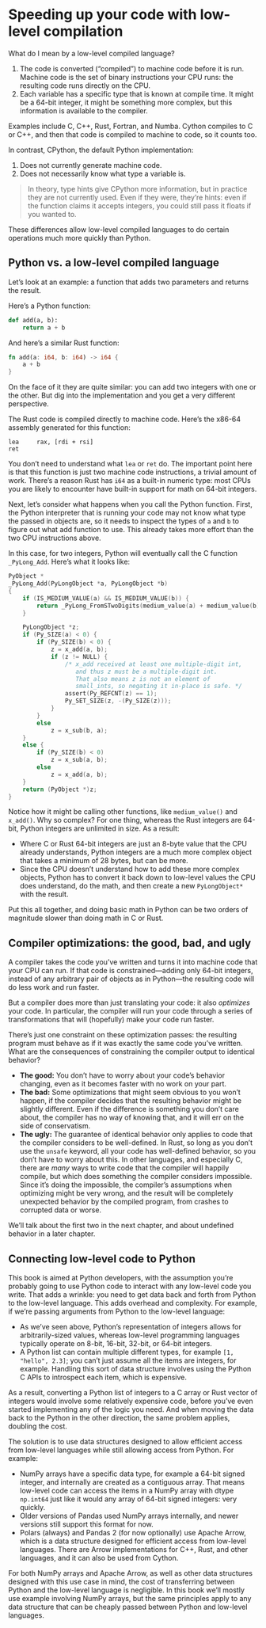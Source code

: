 # Speeding up your code with low-level compilation

What do I mean by a low-level compiled language?

1. The code is converted ("compiled") to machine code before it is run.
   Machine code is the set of binary instructions your CPU runs: the resulting code runs directly on the CPU.
2. Each variable has a specific type that is known at compile time.
   It might be a 64-bit integer, it might be something more complex, but this information is available to the compiler.

Examples include C, C++, Rust, Fortran, and Numba.
Cython compiles to C or C++, and then that code is compiled to machine to code, so it counts too.

In contrast, CPython, the default Python implementation:

1. Does not currently generate machine code.
2. Does not necessarily know what type a variable is.

> In theory, type hints give CPython more information, but in practice they are not currently used.
> Even if they were, they're hints: even if the function claims it accepts integers, you could still pass it floats if you wanted to.

These differences allow low-level compiled languages to do certain operations much more quickly than Python.

## Python vs. a low-level compiled language

Let's look at an example: a function that adds two parameters and returns the result.

Here's a Python function:

```python
def add(a, b):
    return a + b
```

And here's a similar Rust function:

```rust
fn add(a: i64, b: i64) -> i64 {
    a + b
}
```

On the face of it they are quite similar: you can add two integers with one or the other.
But dig into the implementation and you get a very different perspective.

The Rust code is compiled directly to machine code.
Here's the x86-64 assembly generated for this function:

```assembly
lea     rax, [rdi + rsi]
ret
```

You don't need to understand what `lea` or `ret` do.
The important point here is that this function is just two machine code instructions, a trivial amount of work.
There's a reason Rust has `i64` as a built-in numeric type: most CPUs you are likely to encounter have built-in support for math on 64-bit integers.

Next, let's consider what happens when you call the Python function.
First, the Python interpreter that is running your code may not know what type the passed in objects are, so it needs to inspect the types of `a` and `b` to figure out what add function to use.
This already takes more effort than the two CPU instructions above.

In this case, for two integers, Python will eventually call the C function `_PyLong_Add`.
Here's what it looks like:

```c
PyObject *
_PyLong_Add(PyLongObject *a, PyLongObject *b)
{
    if (IS_MEDIUM_VALUE(a) && IS_MEDIUM_VALUE(b)) {
        return _PyLong_FromSTwoDigits(medium_value(a) + medium_value(b));
    }

    PyLongObject *z;
    if (Py_SIZE(a) < 0) {
        if (Py_SIZE(b) < 0) {
            z = x_add(a, b);
            if (z != NULL) {
                /* x_add received at least one multiple-digit int,
                   and thus z must be a multiple-digit int.
                   That also means z is not an element of
                   small_ints, so negating it in-place is safe. */
                assert(Py_REFCNT(z) == 1);
                Py_SET_SIZE(z, -(Py_SIZE(z)));
            }
        }
        else
            z = x_sub(b, a);
    }
    else {
        if (Py_SIZE(b) < 0)
            z = x_sub(a, b);
        else
            z = x_add(a, b);
    }
    return (PyObject *)z;
}
```

Notice how it might be calling other functions, like `medium_value()` and `x_add()`.
Why so complex?
For one thing, whereas the Rust integers are 64-bit, Python integers are unlimited in size.
As a result:

* Where C or Rust 64-bit integers are just an 8-byte value that the CPU already understands, Python integers are a much more complex object that takes a minimum of 28 bytes, but can be more.
* Since the CPU doesn't understand how to add these more complex objects, Python has to convert it back down to low-level values the CPU does understand, do the math, and then create a new `PyLongObject*` with the result.

Put this all together, and doing basic math in Python can be two orders of magnitude slower than doing math in C or Rust.

## Compiler optimizations: the good, bad, and ugly

A compiler takes the code you've written and turns it into machine code that your CPU can run.
If that code is constrained—adding only 64-bit integers, instead of any arbitrary pair of objects as in Python—the resulting code will do less work and run faster.

But a compiler does more than just translating your code: it also _optimizes_ your code.
In particular, the compiler will run your code through a series of transformations that will (hopefully) make your code run faster.

There's just one constraint on these optimization passes: the resulting program must behave as if it was exactly the same code you've written.
What are the consequences of constraining the compiler output to identical behavior?

* **The good:** You don't have to worry about your code's behavior changing, even as it becomes faster with no work on your part.
* **The bad:** Some optimizations that might seem obvious to you won't happen, if the compiler decides that the resulting behavior might be slightly different.
  Even if the difference is something you don't care about, the compiler has no way of knowing that, and it will err on the side of conservatism.
* **The ugly:** The guarantee of identical behavior only applies to code that the compiler considers to be well-defined.
  In Rust, so long as you don't use the `unsafe` keyword, all your code has well-defined behavior, so you don't have to worry about this.
  In other languages, and especially C, there are _many_ ways to write code that the compiler will happily compile, but which does something the compiler considers impossible.
  Since it's doing the impossible, the compiler's assumptions when optimizing might be very wrong, and the result will be completely unexpected behavior by the compiled program, from crashes to corrupted data or worse.

We'll talk about the first two in the next chapter, and about undefined behavior in a later chapter.

## Connecting low-level code to Python

This book is aimed at Python developers, with the assumption you're probably going to use Python code to interact with any low-level code you write.
That adds a wrinkle: you need to get data back and forth from Python to the low-level language.
This adds overhead and complexity.
For example, if we're passing arguments from Python to the low-level language:

* As we've seen above, Python's representation of integers allows for arbitrarily-sized values, whereas low-level programming languages typically operate on 8-bit, 16-bit, 32-bit, or 64-bit integers.
* A Python list can contain multiple different types, for example `[1, "hello", 2.3]`; you can't just assume all the items are integers, for example.
  Handling this sort of data structure involves using the Python C APIs to introspect each item, which is expensive.

As a result, converting a Python list of integers to a C array or Rust vector of integers would involve some relatively expensive code, before you've even started implementing any of the logic you need.
And when moving the data back to the Python in the other direction, the same problem applies, doubling the cost.

The solution is to use data structures designed to allow efficient access from low-level languages while still allowing access from Python.
For example:

* NumPy arrays have a specific data type, for example a 64-bit signed integer, and internally are created as a contiguous array.
That means low-level code can access the items in a NumPy array with dtype `np.int64` just like it would any array of 64-bit signed integers: very quickly.
* Older versions of Pandas used NumPy arrays internally, and newer versions still support this format for now.
* Polars (always) and Pandas 2 (for now optionally) use Apache Arrow, which is a data structure designed for efficient access from low-level languages.
  There are Arrow implementations for C++, Rust, and other languages, and it can also be used from Cython.

For both NumPy arrays and Apache Arrow, as well as other data structures designed with this use case in mind, the cost of transferring between Python and the low-level language is negligible.
In this book we'll mostly use example involving NumPy arrays, but the same principles apply to any data structure that can be cheaply passed between Python and low-level languages.

